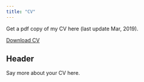 ```yaml
---
title: "CV"
---
```


Get a pdf copy of my CV here (last update Mar, 2019).

<a href="CV.pdf#" class="download" title="Download CV as PDF">Download CV</a>			

## Header

Say more about your CV here.